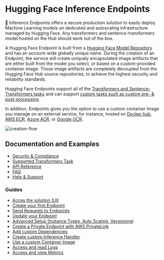 # Hugging Face Inference Endpoints


🤗 Inference Endpoints offers a secure production solution to easily deploy Machine Learning models on dedicated and autoscaling infrastructure managed by Hugging Face. Any transformers and sentence-transformers model hosted on the Hub should work out of the box.

A Hugging Face Endpoint is built from a [Hugging Face Model Repository](https://huggingface.co/models) and has an account-wide globally unique name. During the creation of an Endpoint, the service will create uniquely encapsulated image artifacts that are either built from the model you select, or based on a custom-provided container image. Those image artifacts are completely decoupled from the Hugging Face Hub source repositories, to achieve the highest security and reliability standards.

Hugging Face Endpoints support all of the [Transformers and Sentence-Transformers tasks](/docs/inference-endpoints//guides/supported_tasks) and can support [custom tasks such as custom pre- & post-processing](/docs/inference-endpoints//guides/guides/custom_handler).

In addition, Endpoints gives you the option to use a custom container image you manage on an external service, for instance, hosted on [Docker hub](https://hub.docker.com/), [AWS ECR](https://aws.amazon.com/ecr/?nc1=h_ls), [Azure ACR](https://azure.microsoft.com/de-de/services/container-registry/), or [Google GCR](https://cloud.google.com/container-registry?hl=de). 

![creation-flow](https://raw.githubusercontent.com/huggingface/hf-endpoints-documentation/main/assets/creation_flow.png)

## Documentation and Examples

* [Security & Compliance](/docs/inference-endpoints//guides/security)
* [Supported Transformers Task](/docs/inference-endpoints//guides/supported_tasks)
* [API Reference](/docs/inference-endpoints//guides/api_reference)
* [FAQ](/docs/inference-endpoints//guides/faq)
* [Help & Support](/docs/inference-endpoints//guides/support)

### Guides

* [Acces the solution (UI)](/docs/inference-endpoints//guides/access_ui)
* [Create your first Endpoint](/docs/inference-endpoints//guides/create_endpoint)
* [Send Requests to Endpoints](/docs/inference-endpoints//guides/test_endpoint)
* [Update your Endpoint](/docs/inference-endpoints//guides/update_endpoint)
* [Advanced Setup (Instance Types, Auto Scaling, Versioning)](/docs/inference-endpoints//guides/advanced)
* [Create a Private Endpoint with AWS PrivateLink](/docs/inference-endpoints//guides/private_link)
* [Add custom Dependencies](/docs/inference-endpoints//guides/custom_dependencies)
* [Create custom Inference Handler](/docs/inference-endpoints//guides/custom_handler)
* [Use a custom Container Image](/docs/inference-endpoints//guides/custom_container)
* [Access and read Logs](/docs/inference-endpoints//guides/logs)
* [Access and view Metrics](/docs/inference-endpoints//guides/metrics)